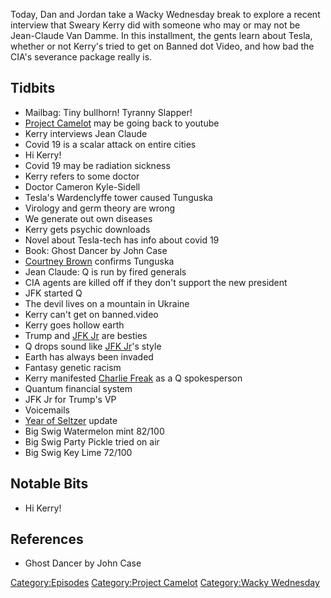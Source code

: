{{DEFAULTSORT:
    #_EPISODE_0479:The Devil Went Down To Kiev
}}{{Episode
    | title           = The Devil Went Down To Kiev
    | caption         = Listen to this episode on [https://knowledgefight.libsyn.com/479-the-devil-went-down-to-kiev Libsyn] [https://open.spotify.com/episode/0dZPUKF43HU01vTDOt2MKk Spotify], Read the [[Transcript/479: The Devil Went Down To Kiev|Unofficial Transcript]], View discussion on [https://reddit.com/ipizct Reddit]
    | episodeNumber   = 479
    | length          = 01:28:08
    | airDate         = September 9, 2020
    | episodeType     = [[:Category:Project Camelot|Project Camelot]], [[:Category:Wacky Wednesday|Wacky Wednesday]]
    | appearance      = [[Kerry Cassidy]], [[Jean Claude]], [[Cameron Kyle-Sidell]], [[Courtney Brown]], [[JFK Jr]], [[Charlie Freak]]
    | beverage        = Big Swig Watermelon Mint; Big Swig Party Pickle; Big Swig Key Lime
    | oocDrop         = I have a very good resonator
    | previousEpisode = [[478: September 4, 2020]]
    | nextEpisode     = [[480: September 9-10, 2020]]
}}

{{Stub}}

Today, Dan and Jordan take a Wacky Wednesday break to explore a recent interview that Sweary Kerry did with someone who may or may not be Jean-Claude Van Damme. In this installment, the gents learn about Tesla, whether or not Kerry's tried to get on Banned dot Video, and how bad the CIA's severance package really is.

==Tidbits==

*Mailbag: Tiny bullhorn! Tyranny Slapper!
*[[Project Camelot]] may be going back to youtube
*Kerry interviews Jean Claude
*Covid 19 is a scalar attack on entire cities
*Hi Kerry!
*Covid 19 may be radiation sickness
*Kerry refers to some doctor
*Doctor Cameron Kyle-Sidell
*Tesla's Wardenclyffe tower caused Tunguska
*Virology and germ theory are wrong
*We generate out own diseases
*Kerry gets psychic downloads
*Novel about Tesla-tech has info about covid 19
*Book: Ghost Dancer by John Case
*[[Courtney Brown]] confirms Tunguska
*Jean Claude: Q is run by fired generals
*CIA agents are killed off if they don't support the new president
*JFK started Q
*The devil lives on a mountain in Ukraine
*Kerry can't get on banned.video
*Kerry goes hollow earth
*Trump and [[John F. Kennedy Jr.|JFK Jr]] are besties
*Q drops sound like [[John F. Kennedy Jr.|JFK Jr]]'s style
*Earth has always been invaded
*Fantasy genetic racism
*Kerry manifested [[Charlie Freak]] as a Q spokesperson
*Quantum financial system
*JFK Jr for Trump's VP
*Voicemails
*[[The Year of the Seltzer|Year of Seltzer]] update
*Big Swig Watermelon mint 82/100
*Big Swig Party Pickle tried on air
*Big Swig Key Lime 72/100

==Notable Bits==

*Hi Kerry!

==References==

*Ghost Dancer by John Case

[[Category:Episodes]]
[[Category:Project Camelot]]
[[Category:Wacky Wednesday]]

